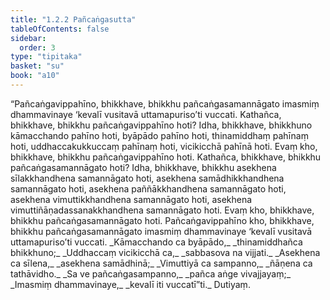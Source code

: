 ```yaml
---
title: "1.2.2 Pañcaṅgasutta"
tableOfContents: false
sidebar:
  order: 3
type: "tipitaka"
basket: "su"
book: "a10"
---
```



<DynamicBreadcrumb />

<Division number="12" book="a10">

<Paragraph number="54" book="a10">
“Pañcaṅgavippahīno, bhikkhave, bhikkhu pañcaṅgasamannāgato imasmiṃ dhammavinaye ‘kevalī vusitavā uttamapuriso’ti vuccati. Kathañca, bhikkhave, bhikkhu pañcaṅgavippahīno hoti? Idha, bhikkhave, bhikkhuno kāmacchando pahīno hoti, byāpādo pahīno hoti, thinamiddhaṃ pahīnaṃ hoti, uddhaccakukkuccaṃ pahīnaṃ hoti, vicikicchā pahīnā hoti. Evaṃ kho, bhikkhave, bhikkhu pañcaṅgavippahīno hoti.
</Paragraph>

<Paragraph number="55" book="a10">
Kathañca, bhikkhave, bhikkhu pañcaṅgasamannāgato hoti? Idha, bhikkhave, bhikkhu asekhena sīlakkhandhena samannāgato hoti, asekhena samādhikkhandhena samannāgato hoti, asekhena paññākkhandhena samannāgato hoti, asekhena vimuttikkhandhena samannāgato hoti, asekhena vimuttiñāṇadassanakkhandhena samannāgato hoti. Evaṃ kho, bhikkhave, bhikkhu pañcaṅgasamannāgato hoti.
</Paragraph>

<Paragraph number="56" book="a10">
Pañcaṅgavippahīno kho, bhikkhave, bhikkhu pañcaṅgasamannāgato imasmiṃ dhammavinaye ‘kevalī vusitavā uttamapuriso’ti vuccati.
</Paragraph>

<Paragraph number="57" type="verses" book="a10">
_Kāmacchando ca byāpādo,_  
_thinamiddhañca bhikkhuno;_  
_Uddhaccaṃ vicikicchā ca,_  
_sabbasova na vijjati._  

</Paragraph>

<Paragraph number="58" type="verses" book="a10">
_Asekhena ca sīlena,_  
_asekhena samādhinā;_  
_Vimuttiyā ca sampanno,_  
_ñāṇena ca tathāvidho._  

</Paragraph>

<Paragraph number="59" type="verses" book="a10">
_Sa ve pañcaṅgasampanno,_  
_pañca aṅge vivajjayaṃ;_  
_Imasmiṃ dhammavinaye,_  
_kevalī iti vuccatī”ti._  


</Paragraph>
</Division>

<Paragraph number="60" type="center" book="a10">
Dutiyaṃ.
</Paragraph>